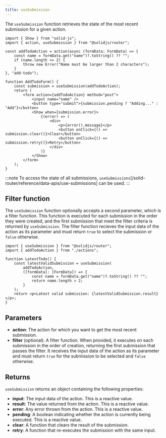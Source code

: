 ```yaml
---
title: useSubmission
---
```


The `useSubmission` function retrieves the state of the most recent submission for a given action.

```tsx
import { Show } from "solid-js";
import { action, useSubmission } from "@solidjs/router";

const addTodoAction = action(async (formData: FormData) => {
	const name = formData.get("name")?.toString() ?? "";
	if (name.length <= 2) {
		throw new Error("Name must be larger than 2 characters");
	}
}, "add-todo");

function AddTodoForm() {
	const submission = useSubmission(addTodoAction);
	return (
		<form action={addTodoAction} method="post">
			<input name="name" />
			<button type="submit">{submission.pending ? "Adding..." : "Add"}</button>
			<Show when={submission.error}>
				{(error) => (
					<div>
						<p>{error().message}</p>
						<button onClick={() => submission.clear()}>Clear</button>
						<button onClick={() => submission.retry()}>Retry</button>
					</div>
				)}
			</Show>
		</form>
	);
}
```

:::note
To access the state of all submissions, `useSubmissions`[/solid-router/reference/data-apis/use-submissions] can be used.
:::

## Filter function

The `useSubmission` function optionally accepts a second parameter, which is a filter function.
This function is executed for each submission in the order they were created, and the first submission that meet the filter criteria is returned by `useSubmission`.
The filter function recieves the input data of the action as its parameter and must return `true` to select the submission or `false` otherwise.

```tsx
import { useSubmission } from "@solidjs/router";
import { addTodoAction } from "./actions";

function LatestTodo() {
	const latestValidSubmission = useSubmission(
		addTodoAction,
		([formData]: [FormData]) => {
			const name = formData.get("name")?.toString() ?? "";
			return name.length > 2;
		}
	);
	return <p>Latest valid submission: {latestValidSubmission.result}</p>;
}
```

## Parameters

- **action**: The action for which you want to get the most recent submission.
- **filter** (optional): A filter function.
  When provided, it executes on each submission in the order of creation, returning the first submission that passes the filter.
  It receives the input data of the action as its parameter and must return `true` for the submission to be selected and `false` otherwise.

## Returns

`useSubmission` returns an object containing the following properties:

- **input**: The input data of the action.
  This is a reactive value.
- **result**: The value returned from the action.
  This is a reactive value.
- **error**: Any error thrown from the action.
  This is a reactive value.
- **pending**: A boolean indicating whether the action is currently being executed.
  This is a reactive value.
- **clear**: A function that clears the result of the submission.
- **retry**: A function that re-executes the submission with the same input.
